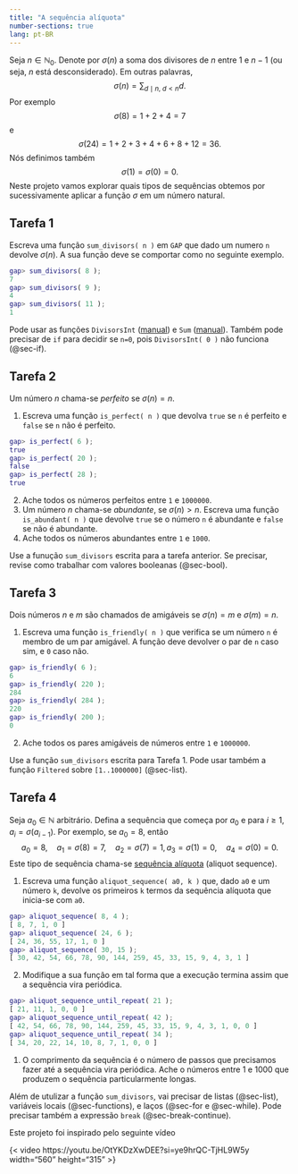 ```yaml
---
title: "A sequência alíquota"
number-sections: true
lang: pt-BR
---
```


<div class="problem">
Seja $n\in\mathbb N_0$. Denote por $\sigma(n)$ a soma dos divisores de $n$ entre $1$ e $n-1$ (ou seja, $n$ está desconsiderado). Em outras palavras, 
$$
\sigma(n)=\sum_{d\mid n,\ d<n}d.
$$
Por exemplo
$$
\sigma(8)=1+2+4=7
$$
e 
$$
\sigma(24)=1+2+3+4+6+8+12=36.
$$
Nós definimos também 
$$
\sigma(1)=\sigma(0)=0.
$$
Neste projeto vamos explorar quais tipos de sequências obtemos por sucessivamente aplicar a função $\sigma$ em um número natural.
</div>

## Tarefa 1

<div class="subproblem">
Escreva uma função `sum_divisors( n )` em `GAP` que dado um numero `n` devolve $\sigma(n)$.  A sua função deve se comportar como no seguinte exemplo.
```matlab
gap> sum_divisors( 8 );
7
gap> sum_divisors( 9 );
4
gap> sum_divisors( 11 );
1
```
</div>


<div class="hint">
Pode usar as funções `DivisorsInt` ([manual](https://docs.gap-system.org/doc/ref/chap14.html#X809E0E1B83AF7695)) e `Sum` ([manual](https://docs.gap-system.org/doc/ref/chap14.html#X809E0E1B83AF7695)). Também pode precisar de `if` para decidir se `n=0`, pois `DivisorsInt( 0 )` não funciona (@sec-if). 
</div> 

## Tarefa 2 

<div class="subproblem">
Um número $n$ chama-se *perfeito* se $\sigma(n)=n$. 

1. Escreva uma função `is_perfect( n )` que devolva `true` se `n` é perfeito e `false` se `n` não é perfeito. 
```matlab
gap> is_perfect( 6 );
true
gap> is_perfect( 20 );
false
gap> is_perfect( 28 );
true
```
2. Ache todos os números perfeitos entre `1` e `1000000`.
3. Um número $n$ chama-se *abundante*, se $\sigma(n)>n$. Escreva uma função `is_abundant( n )` que devolve `true` se o número `n` é  abundante e `false` se não é abundante. 
4. Ache todos os números abundantes entre `1` e `1000`.
</div>

<div class="hint">
Use a funução `sum_divisors` escrita para a tarefa anterior. Se precisar, revise como trabalhar com valores booleanas (@sec-bool).
</div>


## Tarefa 3

<div class="subproblem">
Dois números $n$ e $m$ são chamados de amigáveis se $\sigma(n)=m$ e $\sigma(m)=n$. 

1. Escreva uma função `is_friendly( n )` que verifica se um número `n` é membro de um par amigável. A função deve devolver o par de `n` caso sim, e `0` caso não. 
```matlab
gap> is_friendly( 6 );
6
gap> is_friendly( 220 );
284
gap> is_friendly( 284 );
220
gap> is_friendly( 200 );
0
```
2. Ache todos os pares amigáveis de números entre `1` e `1000000`. 
</div>

<div class="hint">
Use a função `sum_divisors` escrita para Tarefa 1. Pode usar também a função `Filtered` sobre `[1..1000000]` 
(@sec-list).
</div>

<!--
is_friendly := function( n )
    local n1;
    n1 := sigma( n );
    return n <> n1 and sigma( n1 ) = n;
end;
-->

## Tarefa 4

<div class="subproblem">
Seja $a_0\in\mathbb N$ arbitrário. Defina a sequência que começa por $a_0$ e para $i\geq 1$, $a_i=\sigma(a_{i-1})$. Por exemplo, se $a_0=8$, então 
$$
a_0=8,\quad a_1=\sigma(8)=7,\quad a_2=\sigma(7)=1, a_3=\sigma(1)=0, \quad a_4=\sigma(0)=0.
$$
Este tipo de sequência chama-se [sequência alíquota](https://en.wikipedia.org/wiki/Aliquot_sequence) (aliquot sequence).

1. Escreva uma função `aliquot_sequence( a0, k )` que, dado `a0` e um número `k`, devolve os primeiros `k` termos da sequência alíquota que inicia-se com `a0`. 
```matlab
gap> aliquot_sequence( 8, 4 );
[ 8, 7, 1, 0 ]
gap> aliquot_sequence( 24, 6 );
[ 24, 36, 55, 17, 1, 0 ]
gap> aliquot_sequence( 30, 15 );
[ 30, 42, 54, 66, 78, 90, 144, 259, 45, 33, 15, 9, 4, 3, 1 ]
```

2. Modifique a sua função em tal forma que a execução termina assim que a sequẽncia vira periódica. 
```matlab
gap> aliquot_sequence_until_repeat( 21 );
[ 21, 11, 1, 0, 0 ]
gap> aliquot_sequence_until_repeat( 42 );
[ 42, 54, 66, 78, 90, 144, 259, 45, 33, 15, 9, 4, 3, 1, 0, 0 ]
gap> aliquot_sequence_until_repeat( 34 );
[ 34, 20, 22, 14, 10, 8, 7, 1, 0, 0 ]
```

1. O comprimento da sequência é o número de passos que precisamos fazer até a sequência vira periódica. Ache o números entre $1$ e $1000$ que produzem o sequência particularmente longas. 
</div>
<div class="hint">
Além de utulizar a função `sum_divisors`, vai precisar de listas (@sec-list), variáveis locais (@sec-functions), e laços (@sec-for e @sec-while). Pode precisar também a expressão `break` (@sec-break-continue).
</div>

Este projeto foi inspirado pelo seguinte vídeo

{< video https://youtu.be/OtYKDzXwDEE?si=ye9hrQC-TjHL9W5y width="560" height="315" >}

<!--
aliquot_sequence := function( a0, k )
    local i, seq;
    seq := [a0];
    for i in [1..k-1] do
        Add( seq, sum_divisors( seq[i] ));
    od;
    return seq;
end;


aliquot_sequence_until_repeat := function( a0 )
    local i, seq, next_term;
    seq := [a0];
    i := 1;
    while true do
        next_term := sum_divisors( seq[i] );
        if next_term in seq then
            Add( seq, next_term );
            break;
        fi;
        Add( seq, next_term );
        i := i + 1;
    od;
    return seq;
end;

-->


